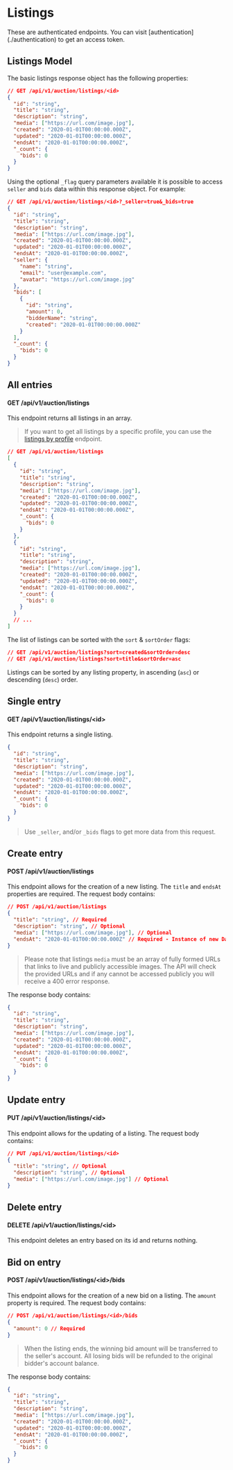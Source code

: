 
# Listings

<Callout type="warning" emoji="⚠️">
  These are authenticated endpoints. You can visit
  [authentication](./authentication) to get an access token.
</Callout>

## Listings Model

The basic listings response object has the following properties:

```json
// GET /api/v1/auction/listings/<id>
{
  "id": "string",
  "title": "string",
  "description": "string",
  "media": ["https://url.com/image.jpg"],
  "created": "2020-01-01T00:00:00.000Z",
  "updated": "2020-01-01T00:00:00.000Z",
  "endsAt": "2020-01-01T00:00:00.000Z",
  "_count": {
    "bids": 0
  }
}
```

Using the optional `_flag` query parameters available it is possible to access `seller` and `bids` data within this response object. For example:

```json
// GET /api/v1/auction/listings/<id>?_seller=true&_bids=true
{
  "id": "string",
  "title": "string",
  "description": "string",
  "media": ["https://url.com/image.jpg"],
  "created": "2020-01-01T00:00:00.000Z",
  "updated": "2020-01-01T00:00:00.000Z",
  "endsAt": "2020-01-01T00:00:00.000Z",
  "seller": {
    "name": "string",
    "email": "user@example.com",
    "avatar": "https://url.com/image.jpg"
  },
  "bids": [
    {
      "id": "string",
      "amount": 0,
      "bidderName": "string",
      "created": "2020-01-01T00:00:00.000Z"
    }
  ],
  "_count": {
    "bids": 0
  }
}
```

## All entries

#### GET /api/v1/auction/listings

This endpoint returns all listings in an array.

> If you want to get all listings by a specific profile, you can use the [listings by profile](./profiles#all-listings-by-profile) endpoint.

```json
// GET /api/v1/auction/listings
[
  {
    "id": "string",
    "title": "string",
    "description": "string",
    "media": ["https://url.com/image.jpg"],
    "created": "2020-01-01T00:00:00.000Z",
    "updated": "2020-01-01T00:00:00.000Z",
    "endsAt": "2020-01-01T00:00:00.000Z",
    "_count": {
      "bids": 0
    }
  },
  {
    "id": "string",
    "title": "string",
    "description": "string",
    "media": ["https://url.com/image.jpg"],
    "created": "2020-01-01T00:00:00.000Z",
    "updated": "2020-01-01T00:00:00.000Z",
    "endsAt": "2020-01-01T00:00:00.000Z",
    "_count": {
      "bids": 0
    }
  }
  // ...
]
```

The list of listings can be sorted with the `sort` & `sortOrder` flags:

```json
// GET /api/v1/auction/listings?sort=created&sortOrder=desc
// GET /api/v1/auction/listings?sort=title&sortOrder=asc
```

Listings can be sorted by any listing property, in ascending (`asc`) or descending (`desc`) order.

## Single entry

#### GET /api/v1/auction/listings/\<id>

This endpoint returns a single listing.

```json
{
  "id": "string",
  "title": "string",
  "description": "string",
  "media": ["https://url.com/image.jpg"],
  "created": "2020-01-01T00:00:00.000Z",
  "updated": "2020-01-01T00:00:00.000Z",
  "endsAt": "2020-01-01T00:00:00.000Z",
  "_count": {
    "bids": 0
  }
}
```

> Use `_seller`, and/or `_bids` flags to get more data from this request.

## Create entry

#### POST /api/v1/auction/listings

This endpoint allows for the creation of a new listing. The `title` and `endsAt` properties are required. The request body contains:

```json
// POST /api/v1/auction/listings
{
  "title": "string", // Required
  "description": "string", // Optional
  "media": ["https://url.com/image.jpg"], // Optional
  "endsAt": "2020-01-01T00:00:00.000Z" // Required - Instance of new Date()
}
```

> Please note that listings `media` must be an array of fully formed URLs that links to live and publicly accessible images. The API will check the provided URLs and if any cannot be accessed publicly you will receive a 400 error response.

The response body contains:

```json
{
  "id": "string",
  "title": "string",
  "description": "string",
  "media": ["https://url.com/image.jpg"],
  "created": "2020-01-01T00:00:00.000Z",
  "updated": "2020-01-01T00:00:00.000Z",
  "endsAt": "2020-01-01T00:00:00.000Z",
  "_count": {
    "bids": 0
  }
}
```

## Update entry

#### PUT /api/v1/auction/listings/\<id>

This endpoint allows for the updating of a listing. The request body contains:

```json
// PUT /api/v1/auction/listings/<id>
{
  "title": "string", // Optional
  "description": "string", // Optional
  "media": ["https://url.com/image.jpg"] // Optional
}
```

## Delete entry

#### DELETE /api/v1/auction/listings/\<id>

This endpoint deletes an entry based on its id and returns nothing.

## Bid on entry

#### POST /api/v1/auction/listings/\<id>/bids

This endpoint allows for the creation of a new bid on a listing. The `amount` property is required. The request body contains:

```json
// POST /api/v1/auction/listings/<id>/bids
{
  "amount": 0 // Required
}
```

> When the listing ends, the winning bid amount will be transferred to the seller's account. All losing bids will be refunded to the original bidder's account balance.

The response body contains:

```json
{
  "id": "string",
  "title": "string",
  "description": "string",
  "media": ["https://url.com/image.jpg"],
  "created": "2020-01-01T00:00:00.000Z",
  "updated": "2020-01-01T00:00:00.000Z",
  "endsAt": "2020-01-01T00:00:00.000Z",
  "_count": {
    "bids": 0
  }
}
```
